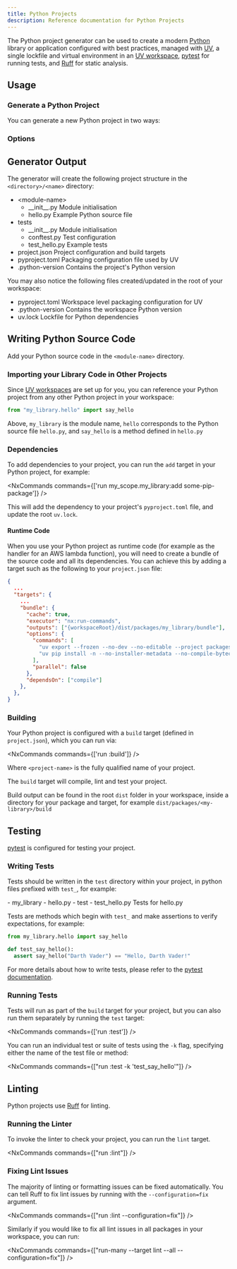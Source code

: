 ```yaml
---
title: Python Projects
description: Reference documentation for Python Projects
---
```


The Python project generator can be used to create a modern [Python](https://www.python.org/) library or application configured with best practices, managed with [UV](https://docs.astral.sh/uv/), a single lockfile and virtual environment in an [UV workspace](https://docs.astral.sh/uv/concepts/projects/workspaces/), [pytest](https://docs.pytest.org/en/stable/) for running tests, and [Ruff](https://docs.astral.sh/ruff/) for static analysis.

## Usage

### Generate a Python Project

You can generate a new Python project in two ways:

<RunGenerator generator="py#project" />

### Options

<GeneratorParameters generator="py#project" />

## Generator Output

The generator will create the following project structure in the `<directory>/<name>` directory:

<FileTree>

  - \<module-name>
    - \_\_init\_\_.py Module initialisation
    - hello.py Example Python source file
  - tests
    - \_\_init\_\_.py Module initialisation
    - conftest.py Test configuration
    - test_hello.py Example tests
  - project.json Project configuration and build targets
  - pyproject.toml Packaging configuration file used by UV
  - .python-version Contains the project's Python version

</FileTree>

You may also notice the following files created/updated in the root of your workspace:

<FileTree>

  - pyproject.toml Workspace level packaging configuration for UV
  - .python-version Contains the workspace Python version
  - uv.lock Lockfile for Python dependencies

</FileTree>

## Writing Python Source Code

Add your Python source code in the `<module-name>` directory.

### Importing your Library Code in Other Projects

Since [UV workspaces](https://docs.astral.sh/uv/concepts/projects/workspaces/) are set up for you, you can reference your Python project from any other Python project in your workspace:

```python title="packages/my_other_project/my_other_project/main.py"
from "my_library.hello" import say_hello
```

Above, `my_library` is the module name, `hello` corresponds to the Python source file `hello.py`, and `say_hello` is a method defined in `hello.py`

### Dependencies

To add dependencies to your project, you can run the `add` target in your Python project, for example:

<NxCommands commands={['run my_scope.my_library:add some-pip-package']} />

This will add the dependency to your project's `pyproject.toml` file, and update the root `uv.lock`.

#### Runtime Code

When you use your Python project as runtime code (for example as the handler for an AWS lambda function), you will need to create a bundle of the source code and all its dependencies. You can achieve this by adding a target such as the following to your `project.json` file:

```json title="project.json"
{
  ...
  "targets": {
    ...
    "bundle": {
      "cache": true,
      "executor": "nx:run-commands",
      "outputs": ["{workspaceRoot}/dist/packages/my_library/bundle"],
      "options": {
        "commands": [
          "uv export --frozen --no-dev --no-editable --project packages/my_library -o dist/packages/my_library/bundle/requirements.txt",
          "uv pip install -n --no-installer-metadata --no-compile-bytecode --python-platform x86_64-manylinux2014 --python `uv python pin` --target dist/packages/my_library/bundle -r dist/packages/my_library/bundle/requirements.txt"
        ],
        "parallel": false
      },
      "dependsOn": ["compile"]
    },
  },
}
```

### Building

Your Python project is configured with a `build` target (defined in `project.json`), which you can run via:

<NxCommands commands={['run <project-name>:build']} />

Where `<project-name>` is the fully qualified name of your project.

The `build` target will compile, lint and test your project.

Build output can be found in the root `dist` folder in your workspace, inside a directory for your package and target, for example `dist/packages/<my-library>/build`

## Testing

[pytest](https://docs.pytest.org/en/stable/) is configured for testing your project.

### Writing Tests

Tests should be written in the `test` directory within your project, in python files prefixed with `test_`, for example:

<FileTree>
  - my_library
    - hello.py
  - test
    - test_hello.py Tests for hello.py
</FileTree>

Tests are methods which begin with `test_` and make assertions to verify expectations, for example:

```python title="test/test_hello.py"
from my_library.hello import say_hello

def test_say_hello():
  assert say_hello("Darth Vader") == "Hello, Darth Vader!"
```

For more details about how to write tests, please refer to the [pytest documentation](https://docs.pytest.org/en/stable/how-to/assert.html#).

### Running Tests

Tests will run as part of the `build` target for your project, but you can also run them separately by running the `test` target:

<NxCommands commands={['run <project-name>:test']} />

You can run an individual test or suite of tests using the `-k` flag, specifying either the name of the test file or method:

<NxCommands commands={["run <project-name>:test -k 'test_say_hello'"]} />

## Linting

Python projects use [Ruff](https://docs.astral.sh/ruff/) for linting.

### Running the Linter

To invoke the linter to check your project, you can run the `lint` target.

<NxCommands commands={["run <project-name>:lint"]} />

### Fixing Lint Issues

The majority of linting or formatting issues can be fixed automatically. You can tell Ruff to fix lint issues by running with the `--configuration=fix` argument.

<NxCommands commands={["run <project-name>:lint --configuration=fix"]} />

Similarly if you would like to fix all lint issues in all packages in your workspace, you can run:

<NxCommands commands={["run-many --target lint --all --configuration=fix"]} />
